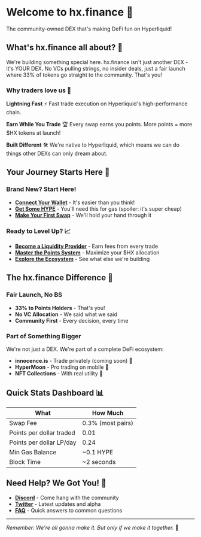 # Welcome to hx.finance 👋

The community-owned DEX that's making DeFi fun on Hyperliquid!

## What's hx.finance all about? 🤔

We're building something special here. hx.finance isn't just another DEX - it's YOUR DEX. No VCs pulling strings, no insider deals, just a fair launch where 33% of tokens go straight to the community. That's you! 

### Why traders love us 💜

**Lightning Fast** ⚡
Fast trade execution on Hyperliquid's high-performance chain.

**Earn While You Trade** 🏆
Every swap earns you points. More points = more $HX tokens at launch!

**Built Different** 🛠️
We're native to Hyperliquid, which means we can do things other DEXs can only dream about.

## Your Journey Starts Here 🚀

### Brand New? Start Here!
- **[Connect Your Wallet](/getting-started/connect-wallet)** - It's easier than you think! 
- **[Get Some HYPE](/getting-started/get-hype)** - You'll need this for gas (spoiler: it's super cheap)
- **[Make Your First Swap](/getting-started/first-swap)** - We'll hold your hand through it

### Ready to Level Up? 📈
- **[Become a Liquidity Provider](/liquidity/becoming-lp)** - Earn fees from every trade
- **[Master the Points System](/points-rewards/how-points-work)** - Maximize your $HX allocation
- **[Explore the Ecosystem](/ecosystem/overview)** - See what else we're building

## The hx.finance Difference 🌟

### Fair Launch, No BS
- **33% to Points Holders** - That's you!
- **No VC Allocation** - We said what we said
- **Community First** - Every decision, every time

### Part of Something Bigger
We're not just a DEX. We're part of a complete DeFi ecosystem:
- **innocence.is** - Trade privately (coming soon) 🤫
- **HyperMoon** - Pro trading on mobile 📱
- **NFT Collections** - With real utility 🎨

## Quick Stats Dashboard 📊

| What | How Much |
|------|----------|
| Swap Fee | 0.3% (most pairs) |
| Points per dollar traded | 0.01 |
| Points per dollar LP/day | 0.24 |
| Min Gas Balance | ~0.1 HYPE |
| Block Time | ~2 seconds |

## Need Help? We Got You! 🤝

- **[Discord](https://discord.gg/hxfinance)** - Come hang with the community
- **[Twitter](https://twitter.com/hxfinance)** - Latest updates and alpha
- **[FAQ](/troubleshooting/faq)** - Quick answers to common questions

---

*Remember: We're all gonna make it. But only if we make it together.* 🚀